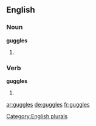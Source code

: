 ==English==

===Noun===
'''guggles'''

# {{plural of|guggle}}

===Verb===
'''guggles'''

# {{en-third-person singular of|guggle}}

[[Category:English plurals]]

[[ar:guggles]]
[[de:guggles]]
[[fr:guggles]]